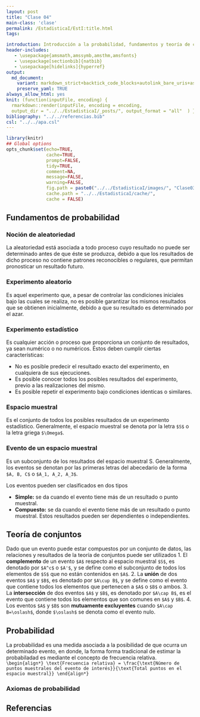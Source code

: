 ```yaml
---
layout: post
title: "Clase 04"
main-class: 'clase'
permalink: /EstadisticaI/EstI:title.html
tags:

introduction: Introducción a la probabilidad, fundamentos y teoría de conjuntos.
header-includes:
   - \usepackage{amsmath,amssymb,amsthm,amsfonts}
   - \usepackage[sectionbib]{natbib}
   - \usepackage[hidelinks]{hyperref}
output:
  md_document:
    variant: markdown_strict+backtick_code_blocks+autolink_bare_uris+ascii_identifiers+tex_math_single_backslash
    preserve_yaml: TRUE
always_allow_html: yes   
knit: (function(inputFile, encoding) {
  rmarkdown::render(inputFile, encoding = encoding,
  output_dir = "../../EstadisticaI/_posts/", output_format = "all"  ) })
bibliography: "../../referencias.bib"
csl: "../../apa.csl"
---
```


```r
library(knitr)
## Global options
opts_chunk$set(echo=TRUE,
               cache=TRUE,
               prompt=FALSE,
               tidy=TRUE,
               comment=NA,
               message=FALSE,
               warning=FALSE,
               fig.path = paste0("../../EstadisticaI/images/", "Clase03"),
               cache.path = "../../EstadisticaI/cache/",
               cache = FALSE)

```

## Fundamentos de probabilidad
### Noción de aleatoriedad
La aleatoriedad está asociada a todo proceso cuyo resultado no puede ser determinado antes de que éste se produzca, debido a que los resultados de dicho proceso no contiene patrones reconocibles o regulares, que permitan pronosticar un resultado futuro.

### Experimento aleatorio
Es aquel experimento que, a pesar de controlar las condiciones iniciales bajo las cuales se realiza, no es posible garantizar los mismos resultados que se obtienen inicialmente, debido a que su resultado es determinado por el azar.

### Experimento estadístico
Es cualquier acción o proceso que proporciona un conjunto de resultados, ya sean numérico o no numéricos. Éstos deben cumplir ciertas características:

* No es posible predecir el resultado exacto del experimento, en cualquiera de sus ejecuciones.
* Es posible conocer todos los posibles resultados del experimento, previo a las realizaciones del mismo.
* Es posible repetir el experimento bajo condiciones identicas o similares.

### Espacio muestral
Es el conjunto de todos los posibles resultados de un experimento estadístico. Generalmente, el espacio muestral se denota por la letra `$S$` o la letra griega `$\Omega$`.

### Evento de un espacio muestral
Es un subconjunto de los resultados del espacio muestral S. Generalmente, los eventos se denotan por las primeras letras del abecedario de la forma `$A, B, C$` o `$A_1, A_2, A_3$`.

Los eventos pueden ser clasificados en dos tipos

* **Simple:** se da cuando el evento tiene más de un resultado o punto muestral.
* **Compuesto:** se da cuando el evento tiene más de un resultado o punto muestral. Estos resultados pueden ser dependientes o independientes.

## Teoría de conjuntos
Dado que un evento puede estar compuestos por un conjunto de datos, las relaciones y resultados de la teoría de conjuntos puede ser utilizados
1. El **complemento** de un evento `$A$` respecto al espacio muestral `$S$`, es denotado por `$A^c$` o `$A'$`, y se define como el subconjunto de todos los elementos de `$S$` que no están contenidos en `$A$`.
2. La **unión** de dos eventos `$A$` y `$B$`, es denotado por `$A\cup B$`, y se define como el evento que contiene todos los elementos que pertenecen a `$A$` o `$B$` o ambos.
3. La **intersección** de dos eventos `$A$` y `$B$`, es denotado por `$A\cap B$`, es el evento que contiene todos los elementos que son comunes en `$A$` y `$B$`.
4. Los eventos `$A$` y `$B$` son **mutuamente excluyentes** cuando `$A\cap B=\oslash$`, donde `$\oslash$` se denota como el evento nulo.

## Probabilidad
La probabilidad es una medida asociada a la posibilidad de que ocurra un determinado evento, en donde, la forma forma tradicional de estimar la probabiladad es mediante el concepto de frecuencia relativa.
`\begin{align*}
\text{Frecuencia relativa} = \frac{\text{Número de puntos muestrales del evento de interés}}{\text{Total puntos en el espacio muestral}}
\end{align*}`

### Axiomas de probabilidad

## Referencias


